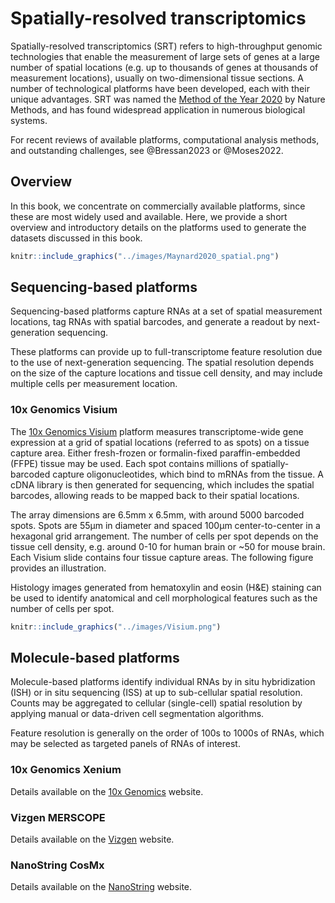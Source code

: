 # Spatially-resolved transcriptomics

Spatially-resolved transcriptomics (SRT) refers to high-throughput genomic technologies that enable the measurement of large sets of genes at a large number of spatial locations (e.g. up to thousands of genes at thousands of measurement locations), usually on two-dimensional tissue sections. A number of technological platforms have been developed, each with their unique advantages. SRT was named the [Method of the Year 2020](https://doi.org/10.1038/s41592-020-01042-x) by Nature Methods, and has found widespread application in numerous biological systems.

For recent reviews of available platforms, computational analysis methods, and outstanding challenges, see @Bressan2023 or @Moses2022.


## Overview

In this book, we concentrate on commercially available platforms, since these are most widely used and available. Here, we provide a short overview and introductory details on the platforms used to generate the datasets discussed in this book.

```r
knitr::include_graphics("../images/Maynard2020_spatial.png")
```



## Sequencing-based platforms

Sequencing-based platforms capture RNAs at a set of spatial measurement locations, tag RNAs with spatial barcodes, and generate a readout by next-generation sequencing.

These platforms can provide up to full-transcriptome feature resolution due to the use of next-generation sequencing. The spatial resolution depends on the size of the capture locations and tissue cell density, and may include multiple cells per measurement location.


### 10x Genomics Visium

The [10x Genomics Visium](https://www.10xgenomics.com/products/spatial-gene-expression) platform measures transcriptome-wide gene expression at a grid of spatial locations (referred to as spots) on a tissue capture area. Either fresh-frozen or formalin-fixed paraffin-embedded (FFPE) tissue may be used. Each spot contains millions of spatially-barcoded capture oligonucleotides, which bind to mRNAs from the tissue. A cDNA library is then generated for sequencing, which includes the spatial barcodes, allowing reads to be mapped back to their spatial locations.

The array dimensions are 6.5mm x 6.5mm, with around 5000 barcoded spots. Spots are 55µm in diameter and spaced 100µm center-to-center in a hexagonal grid arrangement. The number of cells per spot depends on the tissue cell density, e.g. around 0-10 for human brain or ~50 for mouse brain. Each Visium slide contains four tissue capture areas. The following figure provides an illustration.

Histology images generated from hematoxylin and eosin (H&E) staining can be used to identify anatomical and cell morphological features such as the number of cells per spot.


```r
knitr::include_graphics("../images/Visium.png")
```



## Molecule-based platforms

Molecule-based platforms identify individual RNAs by in situ hybridization (ISH) or in situ sequencing (ISS) at up to sub-cellular spatial resolution. Counts may be aggregated to cellular (single-cell) spatial resolution by applying manual or data-driven cell segmentation algorithms.

Feature resolution is generally on the order of 100s to 1000s of RNAs, which may be selected as targeted panels of RNAs of interest.


### 10x Genomics Xenium

Details available on the [10x Genomics](https://www.10xgenomics.com/platforms/xenium) website.


### Vizgen MERSCOPE

Details available on the [Vizgen](https://vizgen.com/products/) website.


### NanoString CosMx

Details available on the [NanoString](https://nanostring.com/products/cosmx-spatial-molecular-imager/) website.

